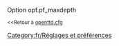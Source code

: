 {{fr/Amorce}}
Option opf.pf_maxdepth

<small><<Retour à [[Main/fr/Openttd.cfg|openttd.cfg]]</small>
[[Category:fr/Réglages et préférences]]